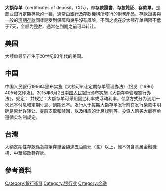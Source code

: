 {{noteTA
|1 = zh:大额存单; zh-cn:大额存单; zh-tw:定期存款單;
}}
'''大额存单'''（certificates of deposit，CDs），即'''存款證書'''、'''存款凭证'''、'''存款單'''，是[[商业銀行|商业銀行]][[定期存款|定期存款]]的一種，通常由[[銀行|銀行]]及存款機構所發行的財務產品。存款證書與一般的[[活期存款|活期存款]]同樣是受到保障和幾乎沒有風險，不同之處在於大额存单期限不低于7天，金额为整数，通常在到期之前可以转让。

==美国==
大额单最早产生于20世纪60年代的美国。 

==中国==
中国人民银行1996年颁布实施《大额可转让定期存单管理办法》(银发〔1996〕405号文印发)。2015年6月2日[[中国人民银行|中国人民银行]]颁布实施《大额存单管理暂行办法》，{{refTag|1=[http://finance.sina.com.cn/china/jrxw/20150602/171322328932.shtml  2015年6月2日中国人民银行颁布实施《大额存单管理暂行办法》]}}规定：
{{cquote|大额存单是指由[[银行业存款类金融机构|银行业存款类金融机构]]面向非金融机构[[投资人|投资人]]发行的、[[以人民币|以人民币]]计价的记账式大额存款凭证，是银行存款类[[金融产品|金融产品]]，属一般性[[存款|存款]]。<br>大额存单采用标准期限的产品形式。个人投资人认购大额存单起点金额不低于30万元，机构投资人认购大额存单起点金额不低于1000万元。大额存单期限包括1个月、3个月、6个月、9个月、1年、18个月、2年、3年和5年共9个品种。}}
并规定：大额存单可采用固定利率或浮动利率。付息方式分为到期一次还本付息和定期付息、到期还本。发行人于每期大额存单发行前在发行条款中明确是否允许转让、提前支取和赎回，以及相应的计息规则等。投资人购买大额存单遵循实名制规定。

==台灣==
大額定期性存款係指每筆存單金額達五百萬元（含）以上，惟不包含基層金融機構、中華郵政轉存款。
==參考資料==
{{ReflistH}}
{{RefFoot}}
{{ReflistF}}

{{金融市场}}
{{econ-stub}}

[[Category:銀行術語|Category:銀行術語]]
[[Category:银行业|Category:银行业]]
[[Category:金融|Category:金融]]